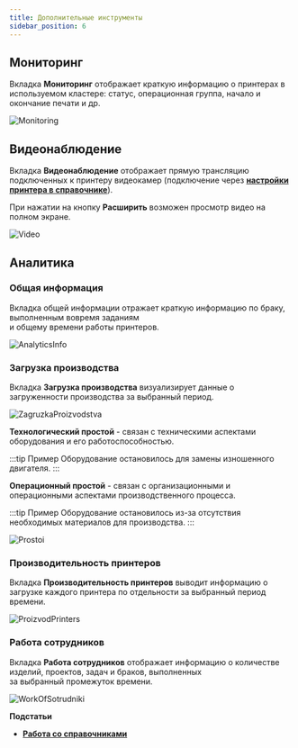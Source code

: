 ```yaml
---
title: Дополнительные инструменты
sidebar_position: 6
---
```

## Мониторинг

Вкладка **Мониторинг** отображает краткую информацию о принтерах в используемом кластере: статус, 
операционная группа, начало и окончание печати и др.

![Monitoring](./img/Monitoring.png)

## Видеонаблюдение

Вкладка **Видеонаблюдение** отображает прямую трансляцию подключенных к принтеру видеокамер 
(подключение через [**настройки принтера в справочнике**](/docs/WorkingWithReferenceBooks#принтеры)).

При нажатии на кнопку **Расширить** возможен просмотр видео на полном экране.

![Video](./img/Video.png)

## Аналитика 
### Общая информация 
Вкладка общей информации отражает краткую информацию по браку, выполненным вовремя заданиям\
и общему времени работы принтеров.

![AnalyticsInfo](./img/AnalyticsInfo.png)

### Загрузка производства 
Вкладка **Загрузка производства** визуализирует данные о загруженности производства за выбранный период.

![ZagruzkaProizvodstva](./img/ZagruzkaProizvodstva.png)

**Технологический простой** - связан с техническими аспектами оборудования и его работоспособностью.

:::tip Пример
      Оборудование остановилось для замены изношенного двигателя.
:::

**Операционный простой** - связан с организационными и операционными аспектами производственного процесса.

:::tip Пример
      Оборудование остановилось из-за отсутствия необходимых материалов для производства.
:::

![Prostoi](./img/Prostoi.png)

### Производительность принтеров 
Вкладка **Производительность принтеров** выводит информацию о загрузке каждого принтера по отдельности за выбранный период времени.

![ProizvodPrinters](./img/ProizvodPrinters.png)

### Работа сотрудников 
Вкладка **Работа сотрудников** отображает информацию о количестве изделий, проектов, задач и браков, выполненных\
за выбранный промежуток времени.

![WorkOfSotrudniki](./img/WorkOfSotrudniki.png)

**Подстатьи**
- [**Работа со справочниками**](https://mes-docs.onrender.com/docs/WorkingWithReferenceBooks)
